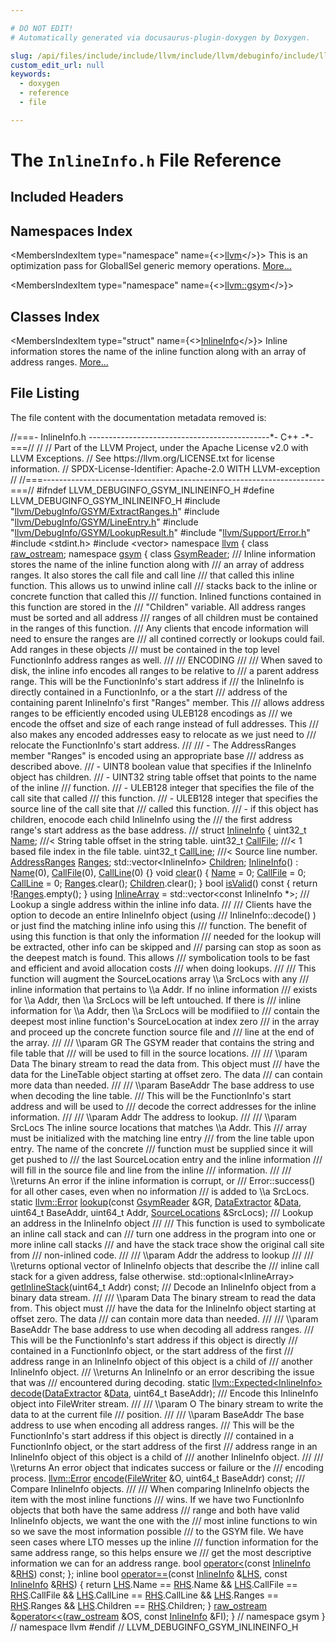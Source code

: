 ```yaml
---

# DO NOT EDIT!
# Automatically generated via docusaurus-plugin-doxygen by Doxygen.

slug: /api/files/include/include/llvm/include/llvm/debuginfo/include/llvm/debuginfo/gsym/inlineinfo-h
custom_edit_url: null
keywords:
  - doxygen
  - reference
  - file

---
```





# The `InlineInfo.h` File Reference

<DoxygenPage pluginConfig={pluginConfig}>



## Included Headers

<IncludesList>
<IncludesListItem
  filePath="llvm/DebugInfo/GSYM/ExtractRanges.h"
  permalink="/docs/api/files/include/include/llvm/include/llvm/debuginfo/include/llvm/debuginfo/gsym/extractranges-h"
  isLocal="true" />
<IncludesListItem
  filePath="llvm/DebugInfo/GSYM/LineEntry.h"
  permalink="/docs/api/files/include/include/llvm/include/llvm/debuginfo/include/llvm/debuginfo/gsym/lineentry-h"
  isLocal="true" />
<IncludesListItem
  filePath="llvm/DebugInfo/GSYM/LookupResult.h"
  permalink="/docs/api/files/include/include/llvm/include/llvm/debuginfo/include/llvm/debuginfo/gsym/lookupresult-h"
  isLocal="true" />
<IncludesListItem
  filePath="llvm/Support/Error.h"
  permalink="/docs/api/files/include/include/llvm/include/llvm/support/error-h"
  isLocal="true" />
<IncludesListItem
  filePath="stdint.h"
  permalink=""
  isLocal="false" />
<IncludesListItem
  filePath="vector"
  permalink=""
  isLocal="false" />
</IncludesList>

## Namespaces Index

<MembersIndex>

<MembersIndexItem
  type="namespace"
  name={<><a href="/docs/api/namespaces/llvm">llvm</a></>}>
This is an optimization pass for GlobalISel generic memory operations. <a href="/docs/api/namespaces/llvm/#details">More...</a>
</MembersIndexItem>

<MembersIndexItem
  type="namespace"
  name={<><a href="/docs/api/namespaces/llvm/gsym">llvm::gsym</a></>}>
</MembersIndexItem>

</MembersIndex>

## Classes Index

<MembersIndex>

<MembersIndexItem
  type="struct"
  name={<><a href="/docs/api/structs/llvm/gsym/inlineinfo">InlineInfo</a></>}>
Inline information stores the name of the inline function along with an array of address ranges. <a href="/docs/api/structs/llvm/gsym/inlineinfo/#details">More...</a>
</MembersIndexItem>

</MembersIndex>


## File Listing

The file content with the documentation metadata removed is:

<ProgramListing>

<Link id="l00001" /><CodeLine lineNumber="1"><span class="doxyHighlightComment">//===- InlineInfo.h ---------------------------------------------&#42;- C++ -&#42;-===//</span></CodeLine>
<Link id="l00002" /><CodeLine lineNumber="2"><span class="doxyHighlightComment">//</span></CodeLine>
<Link id="l00003" /><CodeLine lineNumber="3"><span class="doxyHighlightComment">// Part of the LLVM Project, under the Apache License v2.0 with LLVM Exceptions.</span></CodeLine>
<Link id="l00004" /><CodeLine lineNumber="4"><span class="doxyHighlightComment">// See https://llvm.org/LICENSE.txt for license information.</span></CodeLine>
<Link id="l00005" /><CodeLine lineNumber="5"><span class="doxyHighlightComment">// SPDX-License-Identifier: Apache-2.0 WITH LLVM-exception</span></CodeLine>
<Link id="l00006" /><CodeLine lineNumber="6"><span class="doxyHighlightComment">//</span></CodeLine>
<Link id="l00007" /><CodeLine lineNumber="7"><span class="doxyHighlightComment">//===----------------------------------------------------------------------===//</span></CodeLine>
<Link id="l00008" /><CodeLine lineNumber="8"></CodeLine>
<Link id="l00009" /><CodeLine lineNumber="9"><span class="doxyHighlightPreprocessor">#ifndef LLVM&#95;DEBUGINFO&#95;GSYM&#95;INLINEINFO&#95;H</span></CodeLine>
<Link id="l00010" /><CodeLine lineNumber="10"><span class="doxyHighlightPreprocessor">#define LLVM&#95;DEBUGINFO&#95;GSYM&#95;INLINEINFO&#95;H</span></CodeLine>
<Link id="l00011" /><CodeLine lineNumber="11"></CodeLine>
<Link id="l00012" /><CodeLine lineNumber="12"><span class="doxyHighlightPreprocessor">#include &quot;<a href="/docs/api/files/include/include/llvm/include/llvm/debuginfo/include/llvm/debuginfo/gsym/extractranges-h">llvm/DebugInfo/GSYM/ExtractRanges.h</a>&quot;</span></CodeLine>
<Link id="l00013" /><CodeLine lineNumber="13"><span class="doxyHighlightPreprocessor">#include &quot;<a href="/docs/api/files/include/include/llvm/include/llvm/debuginfo/include/llvm/debuginfo/gsym/lineentry-h">llvm/DebugInfo/GSYM/LineEntry.h</a>&quot;</span></CodeLine>
<Link id="l00014" /><CodeLine lineNumber="14"><span class="doxyHighlightPreprocessor">#include &quot;<a href="/docs/api/files/include/include/llvm/include/llvm/debuginfo/include/llvm/debuginfo/gsym/lookupresult-h">llvm/DebugInfo/GSYM/LookupResult.h</a>&quot;</span></CodeLine>
<Link id="l00015" /><CodeLine lineNumber="15"><span class="doxyHighlightPreprocessor">#include &quot;<a href="/docs/api/files/include/include/llvm/include/llvm/support/error-h">llvm/Support/Error.h</a>&quot;</span></CodeLine>
<Link id="l00016" /><CodeLine lineNumber="16"><span class="doxyHighlightPreprocessor">#include &lt;stdint.h&gt;</span></CodeLine>
<Link id="l00017" /><CodeLine lineNumber="17"><span class="doxyHighlightPreprocessor">#include &lt;vector&gt;</span></CodeLine>
<Link id="l00018" /><CodeLine lineNumber="18"></CodeLine>
<Link id="l00019" /><CodeLine lineNumber="19"><span class="doxyHighlightKeyword">namespace </span><span class="doxyHighlight"><a href="/docs/api/namespaces/llvm">llvm</a> &#123;</span></CodeLine>
<Link id="l00020" /><CodeLine lineNumber="20"><span class="doxyHighlightKeyword">class </span><span class="doxyHighlight"><a href="/docs/api/classes/llvm/raw-ostream">raw&#95;ostream</a>;</span></CodeLine>
<Link id="l00021" /><CodeLine lineNumber="21"></CodeLine>
<Link id="l00022" /><CodeLine lineNumber="22"><span class="doxyHighlightKeyword">namespace </span><span class="doxyHighlight"><a href="/docs/api/namespaces/llvm/gsym">gsym</a> &#123;</span></CodeLine>
<Link id="l00023" /><CodeLine lineNumber="23"></CodeLine>
<Link id="l00024" /><CodeLine lineNumber="24"><span class="doxyHighlightKeyword">class </span><span class="doxyHighlight"><a href="/docs/api/classes/llvm/gsym/gsymreader">GsymReader</a>;</span></CodeLine>
<Link id="l00025" /><CodeLine lineNumber="25"><span class="doxyHighlightComment">/// Inline information stores the name of the inline function along with</span></CodeLine>
<Link id="l00026" /><CodeLine lineNumber="26"><span class="doxyHighlightComment">/// an array of address ranges. It also stores the call file and call line</span></CodeLine>
<Link id="l00027" /><CodeLine lineNumber="27"><span class="doxyHighlightComment">/// that called this inline function. This allows us to unwind inline call</span></CodeLine>
<Link id="l00028" /><CodeLine lineNumber="28"><span class="doxyHighlightComment">/// stacks back to the inline or concrete function that called this</span></CodeLine>
<Link id="l00029" /><CodeLine lineNumber="29"><span class="doxyHighlightComment">/// function. Inlined functions contained in this function are stored in the</span></CodeLine>
<Link id="l00030" /><CodeLine lineNumber="30"><span class="doxyHighlightComment">/// &quot;Children&quot; variable. All address ranges must be sorted and all address</span></CodeLine>
<Link id="l00031" /><CodeLine lineNumber="31"><span class="doxyHighlightComment">/// ranges of all children must be contained in the ranges of this function.</span></CodeLine>
<Link id="l00032" /><CodeLine lineNumber="32"><span class="doxyHighlightComment">/// Any clients that encode information will need to ensure the ranges are</span></CodeLine>
<Link id="l00033" /><CodeLine lineNumber="33"><span class="doxyHighlightComment">/// all contined correctly or lookups could fail. Add ranges in these objects</span></CodeLine>
<Link id="l00034" /><CodeLine lineNumber="34"><span class="doxyHighlightComment">/// must be contained in the top level FunctionInfo address ranges as well.</span></CodeLine>
<Link id="l00035" /><CodeLine lineNumber="35"><span class="doxyHighlightComment">///</span></CodeLine>
<Link id="l00036" /><CodeLine lineNumber="36"><span class="doxyHighlightComment">/// ENCODING</span></CodeLine>
<Link id="l00037" /><CodeLine lineNumber="37"><span class="doxyHighlightComment">///</span></CodeLine>
<Link id="l00038" /><CodeLine lineNumber="38"><span class="doxyHighlightComment">/// When saved to disk, the inline info encodes all ranges to be relative to</span></CodeLine>
<Link id="l00039" /><CodeLine lineNumber="39"><span class="doxyHighlightComment">/// a parent address range. This will be the FunctionInfo&#39;s start address if</span></CodeLine>
<Link id="l00040" /><CodeLine lineNumber="40"><span class="doxyHighlightComment">/// the InlineInfo is directly contained in a FunctionInfo, or a the start</span></CodeLine>
<Link id="l00041" /><CodeLine lineNumber="41"><span class="doxyHighlightComment">/// address of the containing parent InlineInfo&#39;s first &quot;Ranges&quot; member. This</span></CodeLine>
<Link id="l00042" /><CodeLine lineNumber="42"><span class="doxyHighlightComment">/// allows address ranges to be efficiently encoded using ULEB128 encodings as</span></CodeLine>
<Link id="l00043" /><CodeLine lineNumber="43"><span class="doxyHighlightComment">/// we encode the offset and size of each range instead of full addresses. This</span></CodeLine>
<Link id="l00044" /><CodeLine lineNumber="44"><span class="doxyHighlightComment">/// also makes any encoded addresses easy to relocate as we just need to</span></CodeLine>
<Link id="l00045" /><CodeLine lineNumber="45"><span class="doxyHighlightComment">/// relocate the FunctionInfo&#39;s start address.</span></CodeLine>
<Link id="l00046" /><CodeLine lineNumber="46"><span class="doxyHighlightComment">///</span></CodeLine>
<Link id="l00047" /><CodeLine lineNumber="47"><span class="doxyHighlightComment">/// - The AddressRanges member &quot;Ranges&quot; is encoded using an appropriate base</span></CodeLine>
<Link id="l00048" /><CodeLine lineNumber="48"><span class="doxyHighlightComment">///   address as described above.</span></CodeLine>
<Link id="l00049" /><CodeLine lineNumber="49"><span class="doxyHighlightComment">/// - UINT8 boolean value that specifies if the InlineInfo object has children.</span></CodeLine>
<Link id="l00050" /><CodeLine lineNumber="50"><span class="doxyHighlightComment">/// - UINT32 string table offset that points to the name of the inline</span></CodeLine>
<Link id="l00051" /><CodeLine lineNumber="51"><span class="doxyHighlightComment">///   function.</span></CodeLine>
<Link id="l00052" /><CodeLine lineNumber="52"><span class="doxyHighlightComment">/// - ULEB128 integer that specifies the file of the call site that called</span></CodeLine>
<Link id="l00053" /><CodeLine lineNumber="53"><span class="doxyHighlightComment">///   this function.</span></CodeLine>
<Link id="l00054" /><CodeLine lineNumber="54"><span class="doxyHighlightComment">/// - ULEB128 integer that specifies the source line of the call site that</span></CodeLine>
<Link id="l00055" /><CodeLine lineNumber="55"><span class="doxyHighlightComment">///   called this function.</span></CodeLine>
<Link id="l00056" /><CodeLine lineNumber="56"><span class="doxyHighlightComment">/// - if this object has children, enocode each child InlineInfo using the</span></CodeLine>
<Link id="l00057" /><CodeLine lineNumber="57"><span class="doxyHighlightComment">///   the first address range&#39;s start address as the base address.</span></CodeLine>
<Link id="l00058" /><CodeLine lineNumber="58"><span class="doxyHighlightComment">///</span></CodeLine>
<Link id="l00059" /><CodeLine lineNumber="59" lineLink="/docs/api/structs/llvm/gsym/inlineinfo"><span class="doxyHighlightKeyword">struct </span><span class="doxyHighlight"><a href="/docs/api/structs/llvm/gsym/inlineinfo/#a20b089b7dd2fd022435d492a9ddeab36">InlineInfo</a> &#123;</span></CodeLine>
<Link id="l00060" /><CodeLine lineNumber="60"></CodeLine>
<Link id="l00061" /><CodeLine lineNumber="61" lineLink="/docs/api/structs/llvm/gsym/inlineinfo/#af36254c514e0067df9e218d445271def"><span class="doxyHighlight">  uint32&#95;t <a href="/docs/api/structs/llvm/gsym/inlineinfo/#af36254c514e0067df9e218d445271def">Name</a>; </span><span class="doxyHighlightComment">///&lt; String table offset in the string table.</span></CodeLine>
<Link id="l00062" /><CodeLine lineNumber="62" lineLink="/docs/api/structs/llvm/gsym/inlineinfo/#a7dc376fcf6081633e4944a717040be46"><span class="doxyHighlight">  uint32&#95;t <a href="/docs/api/structs/llvm/gsym/inlineinfo/#a7dc376fcf6081633e4944a717040be46">CallFile</a>; </span><span class="doxyHighlightComment">///&lt; 1 based file index in the file table.</span></CodeLine>
<Link id="l00063" /><CodeLine lineNumber="63" lineLink="/docs/api/structs/llvm/gsym/inlineinfo/#ac42ae93d420307f9cf934d78c0ad661d"><span class="doxyHighlight">  uint32&#95;t <a href="/docs/api/structs/llvm/gsym/inlineinfo/#ac42ae93d420307f9cf934d78c0ad661d">CallLine</a>; </span><span class="doxyHighlightComment">///&lt; Source line number.</span></CodeLine>
<Link id="l00064" /><CodeLine lineNumber="64" lineLink="/docs/api/structs/llvm/gsym/inlineinfo/#a55c9eb4dff498093824304e525a9017a"><span class="doxyHighlight">  <a href="/docs/api/classes/llvm/addressranges">AddressRanges</a> <a href="/docs/api/structs/llvm/gsym/inlineinfo/#a55c9eb4dff498093824304e525a9017a">Ranges</a>;</span></CodeLine>
<Link id="l00065" /><CodeLine lineNumber="65" lineLink="/docs/api/structs/llvm/gsym/inlineinfo/#a53d934eaa717abd9781a703afed2b3b2"><span class="doxyHighlight">  std::vector&lt;InlineInfo&gt; <a href="/docs/api/structs/llvm/gsym/inlineinfo/#a53d934eaa717abd9781a703afed2b3b2">Children</a>;</span></CodeLine>
<Link id="l00066" /><CodeLine lineNumber="66" lineLink="/docs/api/structs/llvm/gsym/inlineinfo/#a20b089b7dd2fd022435d492a9ddeab36"><span class="doxyHighlight">  <a href="/docs/api/structs/llvm/gsym/inlineinfo/#a20b089b7dd2fd022435d492a9ddeab36">InlineInfo</a>() : <a href="/docs/api/structs/llvm/gsym/inlineinfo/#af36254c514e0067df9e218d445271def">Name</a>(0), <a href="/docs/api/structs/llvm/gsym/inlineinfo/#a7dc376fcf6081633e4944a717040be46">CallFile</a>(0), <a href="/docs/api/structs/llvm/gsym/inlineinfo/#ac42ae93d420307f9cf934d78c0ad661d">CallLine</a>(0) &#123;&#125;</span></CodeLine>
<Link id="l00067" /><CodeLine lineNumber="67" lineLink="/docs/api/structs/llvm/gsym/inlineinfo/#ab06cc4c294f4958c7302cf9a7a20b630"><span class="doxyHighlight">  </span><span class="doxyHighlightKeywordType">void</span><span class="doxyHighlight"> <a href="/docs/api/structs/llvm/gsym/inlineinfo/#ab06cc4c294f4958c7302cf9a7a20b630">clear</a>() &#123;</span></CodeLine>
<Link id="l00068" /><CodeLine lineNumber="68"><span class="doxyHighlight">    <a href="/docs/api/structs/llvm/gsym/inlineinfo/#af36254c514e0067df9e218d445271def">Name</a> = 0;</span></CodeLine>
<Link id="l00069" /><CodeLine lineNumber="69"><span class="doxyHighlight">    <a href="/docs/api/structs/llvm/gsym/inlineinfo/#a7dc376fcf6081633e4944a717040be46">CallFile</a> = 0;</span></CodeLine>
<Link id="l00070" /><CodeLine lineNumber="70"><span class="doxyHighlight">    <a href="/docs/api/structs/llvm/gsym/inlineinfo/#ac42ae93d420307f9cf934d78c0ad661d">CallLine</a> = 0;</span></CodeLine>
<Link id="l00071" /><CodeLine lineNumber="71"><span class="doxyHighlight">    <a href="/docs/api/structs/llvm/gsym/inlineinfo/#a55c9eb4dff498093824304e525a9017a">Ranges</a>.clear();</span></CodeLine>
<Link id="l00072" /><CodeLine lineNumber="72"><span class="doxyHighlight">    <a href="/docs/api/structs/llvm/gsym/inlineinfo/#a53d934eaa717abd9781a703afed2b3b2">Children</a>.clear();</span></CodeLine>
<Link id="l00073" /><CodeLine lineNumber="73"><span class="doxyHighlight">  &#125;</span></CodeLine>
<Link id="l00074" /><CodeLine lineNumber="74" lineLink="/docs/api/structs/llvm/gsym/inlineinfo/#a8b32cc36bb90f453ecbf6c7f5fe1cde2"><span class="doxyHighlight">  </span><span class="doxyHighlightKeywordType">bool</span><span class="doxyHighlight"> <a href="/docs/api/structs/llvm/gsym/inlineinfo/#a8b32cc36bb90f453ecbf6c7f5fe1cde2">isValid</a>()</span><span class="doxyHighlightKeyword"> const </span><span class="doxyHighlight">&#123; </span><span class="doxyHighlightKeywordFlow">return</span><span class="doxyHighlight"> !<a href="/docs/api/structs/llvm/gsym/inlineinfo/#a55c9eb4dff498093824304e525a9017a">Ranges</a>.empty(); &#125;</span></CodeLine>
<Link id="l00075" /><CodeLine lineNumber="75"></CodeLine>
<Link id="l00076" /><CodeLine lineNumber="76" lineLink="/docs/api/structs/llvm/gsym/inlineinfo/#a6b13e2daed67ab714dcc5138fd07d600"><span class="doxyHighlight">  </span><span class="doxyHighlightKeyword">using </span><span class="doxyHighlight"><a href="/docs/api/structs/llvm/gsym/inlineinfo/#a6b13e2daed67ab714dcc5138fd07d600">InlineArray</a> = std::vector&lt;const InlineInfo &#42;&gt;;</span></CodeLine>
<Link id="l00077" /><CodeLine lineNumber="77"></CodeLine>
<Link id="l00078" /><CodeLine lineNumber="78"><span class="doxyHighlightComment">  /// Lookup a single address within the inline info data.</span></CodeLine>
<Link id="l00079" /><CodeLine lineNumber="79"><span class="doxyHighlightComment">  ///</span></CodeLine>
<Link id="l00080" /><CodeLine lineNumber="80"><span class="doxyHighlightComment">  /// Clients have the option to decode an entire InlineInfo object (using</span></CodeLine>
<Link id="l00081" /><CodeLine lineNumber="81"><span class="doxyHighlightComment">  /// InlineInfo::decode() ) or just find the matching inline info using this</span></CodeLine>
<Link id="l00082" /><CodeLine lineNumber="82"><span class="doxyHighlightComment">  /// function. The benefit of using this function is that only the information</span></CodeLine>
<Link id="l00083" /><CodeLine lineNumber="83"><span class="doxyHighlightComment">  /// needed for the lookup will be extracted, other info can be skipped and</span></CodeLine>
<Link id="l00084" /><CodeLine lineNumber="84"><span class="doxyHighlightComment">  /// parsing can stop as soon as the deepest match is found. This allows</span></CodeLine>
<Link id="l00085" /><CodeLine lineNumber="85"><span class="doxyHighlightComment">  /// symbolication tools to be fast and efficient and avoid allocation costs</span></CodeLine>
<Link id="l00086" /><CodeLine lineNumber="86"><span class="doxyHighlightComment">  /// when doing lookups.</span></CodeLine>
<Link id="l00087" /><CodeLine lineNumber="87"><span class="doxyHighlightComment">  ///</span></CodeLine>
<Link id="l00088" /><CodeLine lineNumber="88"><span class="doxyHighlightComment">  /// This function will augment the SourceLocations array \\a SrcLocs with any</span></CodeLine>
<Link id="l00089" /><CodeLine lineNumber="89"><span class="doxyHighlightComment">  /// inline information that pertains to \\a Addr. If no inline information</span></CodeLine>
<Link id="l00090" /><CodeLine lineNumber="90"><span class="doxyHighlightComment">  /// exists for \\a Addr, then \\a SrcLocs will be left untouched. If there is</span></CodeLine>
<Link id="l00091" /><CodeLine lineNumber="91"><span class="doxyHighlightComment">  /// inline information for \\a Addr, then \\a SrcLocs will be modifiied to</span></CodeLine>
<Link id="l00092" /><CodeLine lineNumber="92"><span class="doxyHighlightComment">  /// contain the deepest most inline function&#39;s SourceLocation at index zero</span></CodeLine>
<Link id="l00093" /><CodeLine lineNumber="93"><span class="doxyHighlightComment">  /// in the array and proceed up the concrete function source file and</span></CodeLine>
<Link id="l00094" /><CodeLine lineNumber="94"><span class="doxyHighlightComment">  /// line at the end of the array.</span></CodeLine>
<Link id="l00095" /><CodeLine lineNumber="95"><span class="doxyHighlightComment">  ///</span></CodeLine>
<Link id="l00096" /><CodeLine lineNumber="96"><span class="doxyHighlightComment">  /// \\param GR The GSYM reader that contains the string and file table that</span></CodeLine>
<Link id="l00097" /><CodeLine lineNumber="97"><span class="doxyHighlightComment">  /// will be used to fill in the source locations.</span></CodeLine>
<Link id="l00098" /><CodeLine lineNumber="98"><span class="doxyHighlightComment">  ///</span></CodeLine>
<Link id="l00099" /><CodeLine lineNumber="99"><span class="doxyHighlightComment">  /// \\param Data The binary stream to read the data from. This object must</span></CodeLine>
<Link id="l00100" /><CodeLine lineNumber="100"><span class="doxyHighlightComment">  /// have the data for the LineTable object starting at offset zero. The data</span></CodeLine>
<Link id="l00101" /><CodeLine lineNumber="101"><span class="doxyHighlightComment">  /// can contain more data than needed.</span></CodeLine>
<Link id="l00102" /><CodeLine lineNumber="102"><span class="doxyHighlightComment">  ///</span></CodeLine>
<Link id="l00103" /><CodeLine lineNumber="103"><span class="doxyHighlightComment">  /// \\param BaseAddr The base address to use when decoding the line table.</span></CodeLine>
<Link id="l00104" /><CodeLine lineNumber="104"><span class="doxyHighlightComment">  /// This will be the FunctionInfo&#39;s start address and will be used to</span></CodeLine>
<Link id="l00105" /><CodeLine lineNumber="105"><span class="doxyHighlightComment">  /// decode the correct addresses for the inline information.</span></CodeLine>
<Link id="l00106" /><CodeLine lineNumber="106"><span class="doxyHighlightComment">  ///</span></CodeLine>
<Link id="l00107" /><CodeLine lineNumber="107"><span class="doxyHighlightComment">  /// \\param Addr The address to lookup.</span></CodeLine>
<Link id="l00108" /><CodeLine lineNumber="108"><span class="doxyHighlightComment">  ///</span></CodeLine>
<Link id="l00109" /><CodeLine lineNumber="109"><span class="doxyHighlightComment">  /// \\param SrcLocs The inline source locations that matches \\a Addr. This</span></CodeLine>
<Link id="l00110" /><CodeLine lineNumber="110"><span class="doxyHighlightComment">  ///                array must be initialized with the matching line entry</span></CodeLine>
<Link id="l00111" /><CodeLine lineNumber="111"><span class="doxyHighlightComment">  ///                from the line table upon entry. The name of the concrete</span></CodeLine>
<Link id="l00112" /><CodeLine lineNumber="112"><span class="doxyHighlightComment">  ///                function must be supplied since it will get pushed to</span></CodeLine>
<Link id="l00113" /><CodeLine lineNumber="113"><span class="doxyHighlightComment">  ///                the last SourceLocation entry and the inline information</span></CodeLine>
<Link id="l00114" /><CodeLine lineNumber="114"><span class="doxyHighlightComment">  ///                will fill in the source file and line from the inline</span></CodeLine>
<Link id="l00115" /><CodeLine lineNumber="115"><span class="doxyHighlightComment">  ///                information.</span></CodeLine>
<Link id="l00116" /><CodeLine lineNumber="116"><span class="doxyHighlightComment">  ///</span></CodeLine>
<Link id="l00117" /><CodeLine lineNumber="117"><span class="doxyHighlightComment">  /// \\returns An error if the inline information is corrupt, or</span></CodeLine>
<Link id="l00118" /><CodeLine lineNumber="118"><span class="doxyHighlightComment">  ///          Error::success() for all other cases, even when no information</span></CodeLine>
<Link id="l00119" /><CodeLine lineNumber="119"><span class="doxyHighlightComment">  ///          is added to \\a SrcLocs.</span></CodeLine>
<Link id="l00120" /><CodeLine lineNumber="120"><span class="doxyHighlight">  </span><span class="doxyHighlightKeyword">static</span><span class="doxyHighlight"> <a href="/docs/api/classes/llvm/error">llvm::Error</a> <a href="/docs/api/structs/llvm/gsym/inlineinfo/#a6f764edf4bf576f4e243188eb8fa5e0c">lookup</a>(</span><span class="doxyHighlightKeyword">const</span><span class="doxyHighlight"> <a href="/docs/api/classes/llvm/gsym/gsymreader">GsymReader</a> &amp;GR, <a href="/docs/api/classes/llvm/dataextractor">DataExtractor</a> &amp;<a href="/docs/api/namespaces/llvm/#aa20539e89704d20b98b97e9c3feac934">Data</a>,</span></CodeLine>
<Link id="l00121" /><CodeLine lineNumber="121"><span class="doxyHighlight">                            uint64&#95;t BaseAddr, uint64&#95;t Addr,</span></CodeLine>
<Link id="l00122" /><CodeLine lineNumber="122"><span class="doxyHighlight">                            <a href="/docs/api/namespaces/llvm/gsym/#af56cdce2bbbfcdafb057bce7c90bf419">SourceLocations</a> &amp;SrcLocs);</span></CodeLine>
<Link id="l00123" /><CodeLine lineNumber="123"></CodeLine>
<Link id="l00124" /><CodeLine lineNumber="124"><span class="doxyHighlightComment">  /// Lookup an address in the InlineInfo object</span></CodeLine>
<Link id="l00125" /><CodeLine lineNumber="125"><span class="doxyHighlightComment">  ///</span></CodeLine>
<Link id="l00126" /><CodeLine lineNumber="126"><span class="doxyHighlightComment">  /// This function is used to symbolicate an inline call stack and can</span></CodeLine>
<Link id="l00127" /><CodeLine lineNumber="127"><span class="doxyHighlightComment">  /// turn one address in the program into one or more inline call stacks</span></CodeLine>
<Link id="l00128" /><CodeLine lineNumber="128"><span class="doxyHighlightComment">  /// and have the stack trace show the original call site from</span></CodeLine>
<Link id="l00129" /><CodeLine lineNumber="129"><span class="doxyHighlightComment">  /// non-inlined code.</span></CodeLine>
<Link id="l00130" /><CodeLine lineNumber="130"><span class="doxyHighlightComment">  ///</span></CodeLine>
<Link id="l00131" /><CodeLine lineNumber="131"><span class="doxyHighlightComment">  /// \\param Addr the address to lookup</span></CodeLine>
<Link id="l00132" /><CodeLine lineNumber="132"><span class="doxyHighlightComment">  ///</span></CodeLine>
<Link id="l00133" /><CodeLine lineNumber="133"><span class="doxyHighlightComment">  /// \\returns optional vector of InlineInfo objects that describe the</span></CodeLine>
<Link id="l00134" /><CodeLine lineNumber="134"><span class="doxyHighlightComment">  /// inline call stack for a given address, false otherwise.</span></CodeLine>
<Link id="l00135" /><CodeLine lineNumber="135"><span class="doxyHighlight">  std::optional&lt;InlineArray&gt; <a href="/docs/api/structs/llvm/gsym/inlineinfo/#a6ddf4ca5eba1a243b409b9afe1a9a6e0">getInlineStack</a>(uint64&#95;t Addr) </span><span class="doxyHighlightKeyword">const</span><span class="doxyHighlight">;</span></CodeLine>
<Link id="l00136" /><CodeLine lineNumber="136"></CodeLine>
<Link id="l00137" /><CodeLine lineNumber="137"><span class="doxyHighlightComment">  /// Decode an InlineInfo object from a binary data stream.</span></CodeLine>
<Link id="l00138" /><CodeLine lineNumber="138"><span class="doxyHighlightComment">  ///</span></CodeLine>
<Link id="l00139" /><CodeLine lineNumber="139"><span class="doxyHighlightComment">  /// \\param Data The binary stream to read the data from. This object must</span></CodeLine>
<Link id="l00140" /><CodeLine lineNumber="140"><span class="doxyHighlightComment">  /// have the data for the InlineInfo object starting at offset zero. The data</span></CodeLine>
<Link id="l00141" /><CodeLine lineNumber="141"><span class="doxyHighlightComment">  /// can contain more data than needed.</span></CodeLine>
<Link id="l00142" /><CodeLine lineNumber="142"><span class="doxyHighlightComment">  ///</span></CodeLine>
<Link id="l00143" /><CodeLine lineNumber="143"><span class="doxyHighlightComment">  /// \\param BaseAddr The base address to use when decoding all address ranges.</span></CodeLine>
<Link id="l00144" /><CodeLine lineNumber="144"><span class="doxyHighlightComment">  /// This will be the FunctionInfo&#39;s start address if this object is directly</span></CodeLine>
<Link id="l00145" /><CodeLine lineNumber="145"><span class="doxyHighlightComment">  /// contained in a FunctionInfo object, or the start address of the first</span></CodeLine>
<Link id="l00146" /><CodeLine lineNumber="146"><span class="doxyHighlightComment">  /// address range in an InlineInfo object of this object is a child of</span></CodeLine>
<Link id="l00147" /><CodeLine lineNumber="147"><span class="doxyHighlightComment">  /// another InlineInfo object.</span></CodeLine>
<Link id="l00148" /><CodeLine lineNumber="148"><span class="doxyHighlightComment">  /// \\returns An InlineInfo or an error describing the issue that was</span></CodeLine>
<Link id="l00149" /><CodeLine lineNumber="149"><span class="doxyHighlightComment">  /// encountered during decoding.</span></CodeLine>
<Link id="l00150" /><CodeLine lineNumber="150"><span class="doxyHighlight">  </span><span class="doxyHighlightKeyword">static</span><span class="doxyHighlight"> <a href="/docs/api/classes/llvm/expected">llvm::Expected&lt;InlineInfo&gt;</a> <a href="/docs/api/structs/llvm/gsym/inlineinfo/#ae59cf2adb8c2fb547e64f51ee921aa56">decode</a>(<a href="/docs/api/classes/llvm/dataextractor">DataExtractor</a> &amp;<a href="/docs/api/namespaces/llvm/#aa20539e89704d20b98b97e9c3feac934">Data</a>,</span></CodeLine>
<Link id="l00151" /><CodeLine lineNumber="151"><span class="doxyHighlight">                                           uint64&#95;t BaseAddr);</span></CodeLine>
<Link id="l00152" /><CodeLine lineNumber="152"></CodeLine>
<Link id="l00153" /><CodeLine lineNumber="153"><span class="doxyHighlightComment">  /// Encode this InlineInfo object into FileWriter stream.</span></CodeLine>
<Link id="l00154" /><CodeLine lineNumber="154"><span class="doxyHighlightComment">  ///</span></CodeLine>
<Link id="l00155" /><CodeLine lineNumber="155"><span class="doxyHighlightComment">  /// \\param O The binary stream to write the data to at the current file</span></CodeLine>
<Link id="l00156" /><CodeLine lineNumber="156"><span class="doxyHighlightComment">  /// position.</span></CodeLine>
<Link id="l00157" /><CodeLine lineNumber="157"><span class="doxyHighlightComment">  ///</span></CodeLine>
<Link id="l00158" /><CodeLine lineNumber="158"><span class="doxyHighlightComment">  /// \\param BaseAddr The base address to use when encoding all address ranges.</span></CodeLine>
<Link id="l00159" /><CodeLine lineNumber="159"><span class="doxyHighlightComment">  /// This will be the FunctionInfo&#39;s start address if this object is directly</span></CodeLine>
<Link id="l00160" /><CodeLine lineNumber="160"><span class="doxyHighlightComment">  /// contained in a FunctionInfo object, or the start address of the first</span></CodeLine>
<Link id="l00161" /><CodeLine lineNumber="161"><span class="doxyHighlightComment">  /// address range in an InlineInfo object of this object is a child of</span></CodeLine>
<Link id="l00162" /><CodeLine lineNumber="162"><span class="doxyHighlightComment">  /// another InlineInfo object.</span></CodeLine>
<Link id="l00163" /><CodeLine lineNumber="163"><span class="doxyHighlightComment">  ///</span></CodeLine>
<Link id="l00164" /><CodeLine lineNumber="164"><span class="doxyHighlightComment">  /// \\returns An error object that indicates success or failure or the</span></CodeLine>
<Link id="l00165" /><CodeLine lineNumber="165"><span class="doxyHighlightComment">  /// encoding process.</span></CodeLine>
<Link id="l00166" /><CodeLine lineNumber="166"><span class="doxyHighlight">  <a href="/docs/api/classes/llvm/error">llvm::Error</a> <a href="/docs/api/structs/llvm/gsym/inlineinfo/#a942b72b4d473fa049b9e5f4fc1fce789">encode</a>(<a href="/docs/api/classes/llvm/gsym/filewriter">FileWriter</a> &amp;O, uint64&#95;t BaseAddr) </span><span class="doxyHighlightKeyword">const</span><span class="doxyHighlight">;</span></CodeLine>
<Link id="l00167" /><CodeLine lineNumber="167"></CodeLine>
<Link id="l00168" /><CodeLine lineNumber="168"><span class="doxyHighlightComment">  /// Compare InlineInfo objects.</span></CodeLine>
<Link id="l00169" /><CodeLine lineNumber="169"><span class="doxyHighlightComment">  ///</span></CodeLine>
<Link id="l00170" /><CodeLine lineNumber="170"><span class="doxyHighlightComment">  /// When comparing InlineInfo objects the item with the most inline functions</span></CodeLine>
<Link id="l00171" /><CodeLine lineNumber="171"><span class="doxyHighlightComment">  /// wins. If we have two FunctionInfo objects that both have the same address</span></CodeLine>
<Link id="l00172" /><CodeLine lineNumber="172"><span class="doxyHighlightComment">  /// range and both have valid InlineInfo objects, we want the one with the</span></CodeLine>
<Link id="l00173" /><CodeLine lineNumber="173"><span class="doxyHighlightComment">  /// most inline functions to win so we save the most information possible</span></CodeLine>
<Link id="l00174" /><CodeLine lineNumber="174"><span class="doxyHighlightComment">  /// to the GSYM file. We have seen cases where LTO messes up the inline</span></CodeLine>
<Link id="l00175" /><CodeLine lineNumber="175"><span class="doxyHighlightComment">  /// function information for the same address range, so this helps ensure we</span></CodeLine>
<Link id="l00176" /><CodeLine lineNumber="176"><span class="doxyHighlightComment">  /// get the most descriptive information we can for an address range.</span></CodeLine>
<Link id="l00177" /><CodeLine lineNumber="177"><span class="doxyHighlight">  </span><span class="doxyHighlightKeywordType">bool</span><span class="doxyHighlight"> <a href="/docs/api/structs/llvm/gsym/inlineinfo/#a5334ef65a442bb11580a5a4779555253">operator&lt;</a>(</span><span class="doxyHighlightKeyword">const</span><span class="doxyHighlight"> <a href="/docs/api/structs/llvm/gsym/inlineinfo/#a20b089b7dd2fd022435d492a9ddeab36">InlineInfo</a> &amp;<a href="/docs/api/files/lib/lib/target/lib/target/x86/x86partialreduction-cpp/#a87b8bfbbe9d8f7146d7f20a5fb42efd0">RHS</a>) </span><span class="doxyHighlightKeyword">const</span><span class="doxyHighlight">;</span></CodeLine>
<Link id="l00178" /><CodeLine lineNumber="178"><span class="doxyHighlight">&#125;;</span></CodeLine>
<Link id="l00179" /><CodeLine lineNumber="179"></CodeLine>
<Link id="l00180" /><CodeLine lineNumber="180" lineLink="/docs/api/namespaces/llvm/gsym/#ae30c692daa65c865b97467470dd5cc83"><span class="doxyHighlightKeyword">inline</span><span class="doxyHighlight"> </span><span class="doxyHighlightKeywordType">bool</span><span class="doxyHighlight"> <a href="/docs/api/namespaces/llvm/gsym/#a703aec456081f446cea37a117ccc5e44">operator==</a>(</span><span class="doxyHighlightKeyword">const</span><span class="doxyHighlight"> <a href="/docs/api/structs/llvm/gsym/inlineinfo">InlineInfo</a> &amp;<a href="/docs/api/files/lib/lib/target/lib/target/x86/x86partialreduction-cpp/#a9e1483f7215664a2315c53c3558d9a8d">LHS</a>, </span><span class="doxyHighlightKeyword">const</span><span class="doxyHighlight"> <a href="/docs/api/structs/llvm/gsym/inlineinfo">InlineInfo</a> &amp;<a href="/docs/api/files/lib/lib/target/lib/target/x86/x86partialreduction-cpp/#a87b8bfbbe9d8f7146d7f20a5fb42efd0">RHS</a>) &#123;</span></CodeLine>
<Link id="l00181" /><CodeLine lineNumber="181"><span class="doxyHighlight">  </span><span class="doxyHighlightKeywordFlow">return</span><span class="doxyHighlight"> <a href="/docs/api/files/lib/lib/target/lib/target/x86/x86partialreduction-cpp/#a9e1483f7215664a2315c53c3558d9a8d">LHS</a>.Name == <a href="/docs/api/files/lib/lib/target/lib/target/x86/x86partialreduction-cpp/#a87b8bfbbe9d8f7146d7f20a5fb42efd0">RHS</a>.Name &amp;&amp; <a href="/docs/api/files/lib/lib/target/lib/target/x86/x86partialreduction-cpp/#a9e1483f7215664a2315c53c3558d9a8d">LHS</a>.CallFile == <a href="/docs/api/files/lib/lib/target/lib/target/x86/x86partialreduction-cpp/#a87b8bfbbe9d8f7146d7f20a5fb42efd0">RHS</a>.CallFile &amp;&amp;</span></CodeLine>
<Link id="l00182" /><CodeLine lineNumber="182"><span class="doxyHighlight">         <a href="/docs/api/files/lib/lib/target/lib/target/x86/x86partialreduction-cpp/#a9e1483f7215664a2315c53c3558d9a8d">LHS</a>.CallLine == <a href="/docs/api/files/lib/lib/target/lib/target/x86/x86partialreduction-cpp/#a87b8bfbbe9d8f7146d7f20a5fb42efd0">RHS</a>.CallLine &amp;&amp; <a href="/docs/api/files/lib/lib/target/lib/target/x86/x86partialreduction-cpp/#a9e1483f7215664a2315c53c3558d9a8d">LHS</a>.Ranges == <a href="/docs/api/files/lib/lib/target/lib/target/x86/x86partialreduction-cpp/#a87b8bfbbe9d8f7146d7f20a5fb42efd0">RHS</a>.Ranges &amp;&amp;</span></CodeLine>
<Link id="l00183" /><CodeLine lineNumber="183"><span class="doxyHighlight">         <a href="/docs/api/files/lib/lib/target/lib/target/x86/x86partialreduction-cpp/#a9e1483f7215664a2315c53c3558d9a8d">LHS</a>.Children == <a href="/docs/api/files/lib/lib/target/lib/target/x86/x86partialreduction-cpp/#a87b8bfbbe9d8f7146d7f20a5fb42efd0">RHS</a>.Children;</span></CodeLine>
<Link id="l00184" /><CodeLine lineNumber="184"><span class="doxyHighlight">&#125;</span></CodeLine>
<Link id="l00185" /><CodeLine lineNumber="185"></CodeLine>
<Link id="l00186" /><CodeLine lineNumber="186"><span class="doxyHighlight"><a href="/docs/api/classes/llvm/raw-ostream">raw&#95;ostream</a> &amp;<a href="/docs/api/namespaces/llvm/gsym/#a15f42fd0953ecc13d8122847660c0e5b">operator&lt;&lt;</a>(<a href="/docs/api/classes/llvm/raw-ostream">raw&#95;ostream</a> &amp;OS, </span><span class="doxyHighlightKeyword">const</span><span class="doxyHighlight"> <a href="/docs/api/files/lib/lib/debuginfo/lib/debuginfo/gsym/functioninfo-cpp/#a3e1eb307ada3e1ef3a115f4c734aa5eeac1775aaace95748849e1216a09f028fc">InlineInfo</a> &amp;FI);</span></CodeLine>
<Link id="l00187" /><CodeLine lineNumber="187"></CodeLine>
<Link id="l00188" /><CodeLine lineNumber="188"><span class="doxyHighlight">&#125; </span><span class="doxyHighlightComment">// namespace gsym</span></CodeLine>
<Link id="l00189" /><CodeLine lineNumber="189"><span class="doxyHighlight">&#125; </span><span class="doxyHighlightComment">// namespace llvm</span></CodeLine>
<Link id="l00190" /><CodeLine lineNumber="190"></CodeLine>
<Link id="l00191" /><CodeLine lineNumber="191"><span class="doxyHighlightPreprocessor">#endif </span><span class="doxyHighlightComment">// LLVM&#95;DEBUGINFO&#95;GSYM&#95;INLINEINFO&#95;H</span></CodeLine>

</ProgramListing>


</DoxygenPage>
